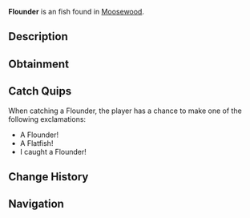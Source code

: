 {{FishInfobox
|image          = Flounder.png
|rarity         = Unusual
|sea            = First Sea
|location       = [[Moosewood]]
|sublocation    = 
|sources        = Fishing Rod
|radar_location = 
|xp             = 80
|weather        = Windy
|time           = Night
|season         = 
|bait           = Squid
|base_weight    = 5.5
|base_value     = 120
|weight_range   = 4
|base_chance    = 40
|base_resil     = 80
}}
'''Flounder''' is an {{Rarity|Unusual}} fish found in [[Moosewood]].

== Description ==
{{Description|Flounders are a demersal flatfish- meaning they feed at the bottom of the ocean, and has a flat body to blend in with the seafloor. Both of a flounders eyes are on one side, pointing upwards to the sky. They are easy to find in dark areas with a lot of surface or at night near Moosewood Docks.|Bestiary Entry}}

== Obtainment ==
{{Description|Lays flat at the bottom of the ocean. Prefers the night.|Bestiary Hint}}
{{Fish Availability|
Moosewood/Docks
Moosewood/Seaweed and Mini-Island
Moosewood/Surrounding Ocean
|top_rods      = 
Krampus's Rod\306489.17\490729.77;
Magma Rod\296848.83\475294.32;
Plastic Rod\271084.12\434041.6;
Buddy Bond Rod\201376.77\455168.79;
Great Rod of Oscar\197336.42\404049.88;
Fast Rod\191267.65\525447.11;
Leviathan's Fang Rod\183976.36\506481.33;
Fischer's Rod\169124.25\464615.14;
Astralhook Rod\185617.82\412399.8;
Ethereal Prism Rod\184791.52\413135.81;
Seraphic Rod\178587.96\416471.42;
No-Life Rod\173350.57\434312.83;
Rod Of The Forgotten Fang\167389.23\408604.02;
Free Spirit Rod\163859.46\456908.83;
Challenger's Rod\159871.44\412781.83;
Blazebringer Rod\153326.2\410637.74;
Rod Of The Depths\151109\376098.32;
Rod Of The Exalted One\148313.5\388915.57;
Zeus Rod\144628.19\388149.06;
Verdant Shear Rod\141093.01\389412.4;
Trident Rod\137527.21\390375.87;
Depthseeker Rod\128595.56\349980.64;
Avalanche Rod\116156.08\317400.06;
Volcanic Rod\112678.05\306988.02;
Training Rod\83882.9\217661.13;
Steady Rod\42831.89\101841.7
|recommended   = Ethereal Prism Rod
}}

== Catch Quips ==
When catching a Flounder, the player has a chance to make one of the following exclamations:
* A Flounder!
* A Flatfish!
* I caught a Flounder!

== Change History ==
{{Change History|{{subst:Current Version}}}}

== Navigation ==
{{Fish Navbox|Moosewood}}